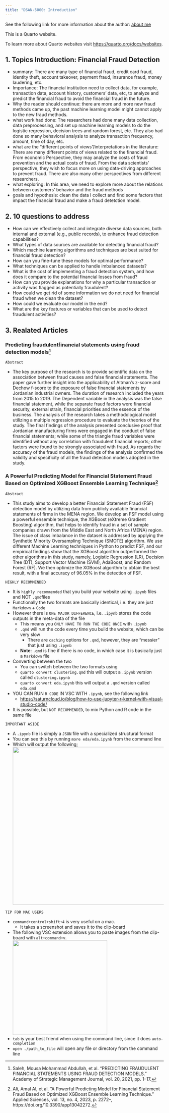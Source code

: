 ```yaml
---
title: "DSAN-5000: Introduction"
---
```


See the following link for more information about the author: [about me](../../index.html)

This is a Quarto website.

To learn more about Quarto websites visit <https://quarto.org/docs/websites>.


## 1. Topics Introduction: Financial Fraud Detection
* summary: There are many type of financial fraud, credit card fraud, identity theft, account takeover, payment fraud, insurance fraud, money laudering, etc. 
* Importance: The financial institution need to collect data, for example, transaction data, account history, customers' data, etc, to analyze and predict the financial fraud to avoid the financial fraud in the future.
* Why the reader should continue: there are more and more new fraud methods came up, the past machine learning model might cannot apply to the new fraud methods.
* what work had done: The researchers had done many data collection, data preprocessing, and set up machine learning models to do the logistic regression, decision trees and random forest, etc. They also had done so many behavioral analysis to analyze transaction frequency, amount, time of day, etc.
* what are the “different points of views”/interpretations in the literature: There are many different points of views related to the financial fraud. From economic Perspective, they may analyze the costs of fraud prevention and the actual costs of fraud. From the data scientists' perspective, they wish to focus more on using data-driving approaches to prevent fraud. There are also many other perspectives from different researchers.
* what exploring: In this area, we need to explore more about the relations between customers' behavior and the fraud methods
* goals and hypothesis: clean the data I collect and find some factors that impact the financial fraud and make a fraud detetction model.

## 2. 10 questions to address
* How can we effectively collect and integrate diverse data sources, both internal and external (e.g., public records), to enhance fraud detection capabilities?  
* What types of data sources are available for detecting financial fraud?
* Which machine learning algorithms and techniques are best suited for financial fraud detection?
* How can you fine-tune these models for optimal performance?
* What techniques can be applied to handle imbalanced datasets?
* What is the cost of implementing a fraud detection system, and how does it compare to the potential financial losses from fraud?
* How can you provide explanations for why a particular transaction or activity was flagged as potentially fraudulent?
* How could we get rid of some information we do not need for financial fraud when we clean the dataset?
* How could we evaluate our model in the end?
* What are the key features or variables that can be used to detect fraudulent activities?


## 3. Realated Articles
### Predicting fraudulentfinancial statements using fraud detection models[^1] 
[^1]: Saleh, Mousa Mohammad Abdullah, et al. “PREDICTING FRAUDULENT FINANCIAL STATEMENTS USING FRAUD DETECTION MODELS.” Academy of Strategic Management Journal, vol. 20, 2021, pp. 1–17.

`Abstract`

* The key purpose of the research is to provide scientific data on the association between fraud causes and false financial statements. The paper gave further insight into the applicability of Altman's z-score and Dechow f-score to the exposure of false financial statements by Jordanian industrial owners. The duration of research included the years from 2015 to 2019. The Dependent variable in the analysis was the false financial statement, while the separate fraud factors were financial security, external strain, financial priorities and the essence of the business. The analysis of the research takes a methodological model utilizing a multiple regression procedure to evaluate the theories of the study. The final findings of the analysis presented conclusive proof that Jordanian manufacturing firms were engaged in the conduct of false financial statements; while some of the triangle fraud variables were identified without any correlation with fraudulent financial reports; other factors were found to be strongly associated with fraud. As regards the accuracy of the fraud models, the findings of the analysis confirmed the validity and specificity of all the fraud detection models adopted in the study.

### A Powerful Predicting Model for Financial Statement Fraud Based on Optimized XGBoost Ensemble Learning Technique[^2]
[^2]: Ali, Amal Al, et al. “A Powerful Predicting Model for Financial Statement Fraud Based on Optimized XGBoost Ensemble Learning Technique.” Applied Sciences, vol. 13, no. 4, 2023, p. 2272–, https://doi.org/10.3390/app13042272.

`Abstract`

*
This study aims to develop a better Financial Statement Fraud (FSF) detection model by utilizing data from publicly available financial statements of firms in the MENA region. We develop an FSF model using a powerful ensemble technique, the XGBoost (eXtreme Gradient Boosting) algorithm, that helps to identify fraud in a set of sample companies drawn from the Middle East and North Africa (MENA) region. The issue of class imbalance in the dataset is addressed by applying the Synthetic Minority Oversampling Technique (SMOTE) algorithm. We use different Machine Learning techniques in Python to predict FSF, and our empirical findings show that the XGBoost algorithm outperformed the other algorithms in this study, namely, Logistic Regression (LR), Decision Tree (DT), Support Vector Machine (SVM), AdaBoost, and Random Forest (RF). We then optimize the XGBoost algorithm to obtain the best result, with a final accuracy of 96.05% in the detection of FSF.

`HIGHLY RECOMMENDED` 

* It is `highly recommended` that you build your website using `.ipynb` files and NOT `.qmd`files
* Functionally the two formats are basically identical, i.e. they are just `Markdown` + `Code` 
* However there is `ONE MAJOR DIFFERENCE`, i.e. `.ipynb` stores the code outputs in the meta-data of the file
  * This means you `ONLY HAVE TO RUN THE CODE ONCE` with `.ipynb`
  * `.qmd` will run the code every time you build the website, which can be very slow
    * There are `caching` options for `.qmd`, however, they are "messier" that just using `.ipynb`
  * **Note**: `.qmd` is fine if there is no code, in which case it is basically just a `Markdown` file
* Converting between the two
  * You can switch between the two formats using 
  * `quarto convert clustering.qmd` this will output a `.ipynb` version called `clustering.ipynb`
  * `quarto convert eda.ipynb` this will output a `.qmd` version called `eda.qmd`
* YOU CAN RUN `R CODE` IN VSC WITH `.ipynb`, see the following link 
  * [https://saturncloud.io/blog/how-to-use-jupyter-r-kernel-with-visual-studio-code/](https://saturncloud.io/blog/how-to-use-jupyter-r-kernel-with-visual-studio-code/)
* It is possible, but `NOT RECOMMENDED`, to mix Python and R code in the same file


`IMPORTANT ASIDE`

*  A `.ipynb` file is simply a `JSON` file with a specialized structural format
*  You can see this by running `more eda/eda.ipynb` from the command line
* Which will output the following;    
    ![](images/2023-08-23-09-39-14.png){width=500}

`TIP FOR MAC USERS`

* `command+control+shift+4` is very useful on a mac. 
  * It takes a screenshot and saves it to the clip-board 
* The following VSC extension allows you to paste images from the clip-board with `alt+command+v`.    
    ![](images/2023-08-23-09-35-05.png){width=300}
* `tab` is your best friend when using the command line, since it does `auto-completion` 
* `open ./path_to_file` will open any file or directory from the command line 
